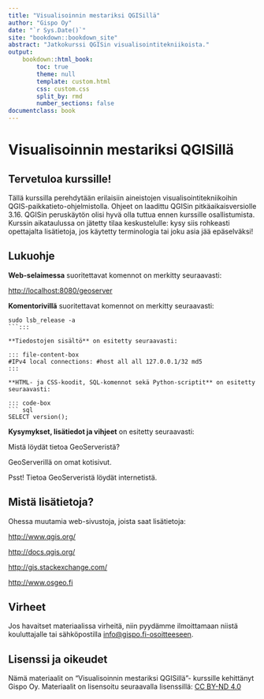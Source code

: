 ```yaml
---
title: "Visualisoinnin mestariksi QGISillä"
author: "Gispo Oy"
date: "`r Sys.Date()`"
site: "bookdown::bookdown_site"
abstract: "Jatkokurssi QGISin visualisointitekniikoista."
output:
    bookdown::html_book:
        toc: true
        theme: null
        template: custom.html
        css: custom.css
        split_by: rmd
        number_sections: false
documentclass: book
---
```


# Visualisoinnin mestariksi QGISillä

## Tervetuloa kurssille!

Tällä kurssilla perehdytään erilaisiin aineistojen visualisointitekniikoihin QGIS-paikkatieto-ohjelmistolla. Ohjeet on laadittu QGISin pitkäaikaisversiolle 3.16. QGISin peruskäytön olisi hyvä olla tuttua ennen kurssille osallistumista. Kurssin aikataulussa on jätetty tilaa keskustelulle: kysy siis rohkeasti opettajalta lisätietoja, jos käytetty terminologia tai joku asia jää epäselväksi!

## Lukuohje

**Web-selaimessa** suoritettavat komennot on merkitty seuraavasti:

::: note-box
<http://localhost:8080/geoserver>
:::

**Komentorivillä** suoritettavat komennot on merkitty seuraavasti:

::: commandline-box
``` shell
sudo lsb_release -a
```:::

**Tiedostojen sisältö** on esitetty seuraavasti:

::: file-content-box
#IPv4 local connections: #host all all 127.0.0.1/32 md5
:::

**HTML- ja CSS-koodit, SQL-komennot sekä Python-scriptit** on esitetty seuraavasti:

::: code-box
``` sql
SELECT version();
```
:::

**Kysymykset, lisätiedot ja vihjeet** on esitetty seuraavasti:

::: hint-box
Mistä löydät tietoa GeoServeristä?

GeoServerillä on omat kotisivut.

Psst! Tietoa GeoServeristä löydät internetistä.
:::

## Mistä lisätietoja?

Ohessa muutamia web-sivustoja, joista saat lisätietoja:

::: note-box
<http://www.qgis.org/>
:::

::: note-box
<http://docs.qgis.org/>
:::

::: note-box
<http://gis.stackexchange.com/>
:::

::: note-box
<http://www.osgeo.fi>
:::

## Virheet

Jos havaitset materiaalissa virheitä, niin pyydämme ilmoittamaan niistä kouluttajalle tai sähköpostilla [info\@gispo.fi-osoitteeseen](mailto:info@gispo.fi-osoitteeseen){.email}.

## Lisenssi ja oikeudet

Nämä materiaalit on "Visualisoinnin mestariksi QGISillä"- kurssille kehittänyt Gispo Oy. Materiaalit on lisensoitu seuraavalla lisenssillä: [CC BY-ND 4.0](https://creativecommons.org/licenses/by-nd/4.0/)
